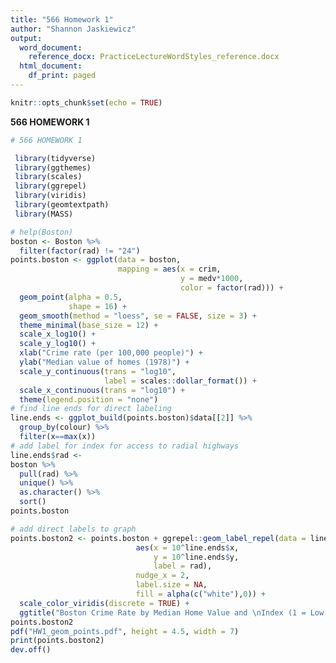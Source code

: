 ```yaml
---
title: "566 Homework 1"
author: "Shannon Jaskiewicz"
output:
  word_document:
    reference_docx: PracticeLectureWordStyles_reference.docx
  html_document:
    df_print: paged
---
```


```r
knitr::opts_chunk$set(echo = TRUE)
```


**566 HOMEWORK 1**

```r

# 566 HOMEWORK 1

 library(tidyverse)
 library(ggthemes)
 library(scales)
 library(ggrepel)
 library(viridis)
 library(geomtextpath)
 library(MASS)

# help(Boston)
boston <- Boston %>%
  filter(factor(rad) != "24")
points.boston <- ggplot(data = boston,
                        mapping = aes(x = crim,
                                      y = medv*1000,
                                      color = factor(rad))) +
  geom_point(alpha = 0.5,
             shape = 16) + 
  geom_smooth(method = "loess", se = FALSE, size = 3) +
  theme_minimal(base_size = 12) +
  scale_x_log10() +
  scale_y_log10() +
  xlab("Crime rate (per 100,000 people)") +
  ylab("Median value of homes (1978)") +
  scale_y_continuous(trans = "log10",
                     label = scales::dollar_format()) +
  scale_x_continuous(trans = "log10") +
  theme(legend.position = "none") 
# find line ends for direct labeling
line.ends <- ggplot_build(points.boston)$data[[2]] %>%
  group_by(colour) %>%
  filter(x==max(x))
# add label for index for access to radial highways
line.ends$rad <-
boston %>% 
  pull(rad) %>%
  unique() %>%
  as.character() %>%
  sort() 
points.boston

# add direct labels to graph
points.boston2 <- points.boston + ggrepel::geom_label_repel(data = line.ends,
                            aes(x = 10^line.ends$x,
                                y = 10^line.ends$y,
                                label = rad),
                            nudge_x = 2,
                            label.size = NA,
                            fill = alpha(c("white"),0)) +
  scale_color_viridis(discrete = TRUE) +
  ggtitle("Boston Crime Rate by Median Home Value and \nIndex (1 = Low, 8 = High) of Access to Highways")
points.boston2
pdf("HW1_geom_points.pdf", height = 4.5, width = 7)
print(points.boston2)
dev.off()
```


